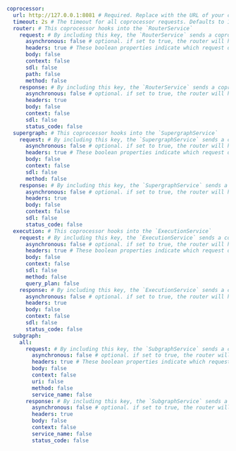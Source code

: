```yaml title="router.yaml"
coprocessor:
  url: http://127.0.0.1:8081 # Required. Replace with the URL of your coprocessor's HTTP endpoint.
  timeout: 2s # The timeout for all coprocessor requests. Defaults to 1 second (1s)
  router: # This coprocessor hooks into the `RouterService`
    request: # By including this key, the `RouterService` sends a coprocessor request whenever it first receives a client request.
      asynchronous: false # optional. if set to true, the router will handle the request without waiting for the coprocessor to respond
      headers: true # These boolean properties indicate which request data to include in the coprocessor request. All are optional and false by default.
      body: false
      context: false
      sdl: false
      path: false
      method: false
    response: # By including this key, the `RouterService` sends a coprocessor request whenever it's about to send response data to a client (including incremental data via @defer).
      asynchronous: false # optional. if set to true, the router will handle the response without waiting for the coprocessor to respond
      headers: true
      body: false
      context: false
      sdl: false
      status_code: false
  supergraph: # This coprocessor hooks into the `SupergraphService`
    request: # By including this key, the `SupergraphService` sends a coprocessor request whenever it first receives a client request.
      asynchronous: false # optional. if set to true, the router will handle the request without waiting for the coprocessor to respond
      headers: true # These boolean properties indicate which request data to include in the coprocessor request. All are optional and false by default.
      body: false
      context: false
      sdl: false
      method: false
    response: # By including this key, the `SupergraphService` sends a coprocessor request whenever it's about to send response data to a client (including incremental data via @defer).
      asynchronous: false # optional. if set to true, the router will handle the response without waiting for the coprocessor to respond
      headers: true
      body: false
      context: false
      sdl: false
      status_code: false
  execution: # This coprocessor hooks into the `ExecutionService`
    request: # By including this key, the `ExecutionService` sends a coprocessor request whenever it first receives a client request.
      asynchronous: false # optional. if set to true, the router will handle the request without waiting for the coprocessor to respond
      headers: true # These boolean properties indicate which request data to include in the coprocessor request. All are optional and false by default.
      body: false
      context: false
      sdl: false
      method: false
      query_plan: false
    response: # By including this key, the `ExecutionService` sends a coprocessor request whenever it's about to send response data to a client (including incremental data via @defer).
      asynchronous: false # optional. if set to true, the router will handle the response without waiting for the coprocessor to respond
      headers: true
      body: false
      context: false
      sdl: false
      status_code: false
  subgraph:
    all:
      request: # By including this key, the `SubgraphService` sends a coprocessor request whenever it is about to make a request to a subgraph.
        asynchronous: false # optional. if set to true, the router will handle the request without waiting for the coprocessor to respond
        headers: true # These boolean properties indicate which request data to include in the coprocessor request. All are optional and false by default.
        body: false
        context: false
        uri: false
        method: false
        service_name: false
      response: # By including this key, the `SubgraphService` sends a coprocessor request whenever receives a subgraph response.
        asynchronous: false # optional. if set to true, the router will handle the response without waiting for the coprocessor to respond
        headers: true
        body: false
        context: false
        service_name: false
        status_code: false
```
